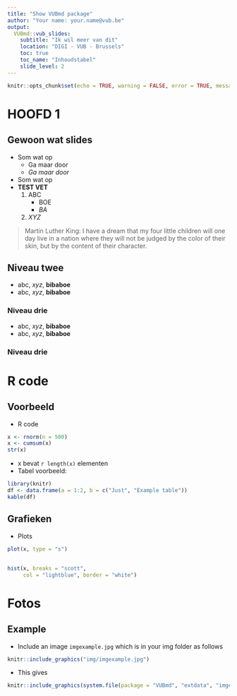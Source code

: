 ```yaml
--- 
title: "Show VUBmd package"
author: "Your name: your.name@vub.be"
output:
  VUBmd::vub_slides:
    subtitle: "Ik wil meer van dit"
    location: "DIGI - VUB - Brussels"
    toc: true
    toc_name: "Inhoudstabel"
    slide_level: 2
---
```


```r
knitr::opts_chunk$set(echo = TRUE, warning = FALSE, error = TRUE, message = FALSE, comment = NA, size = "scriptsize")
```

# HOOFD 1

## Gewoon wat slides

- Som wat op
   - Ga maar door
   - *Ga maar door*
- Som wat op      
- **TEST VET**
   1. ABC
       - BOE
       - *BA*
   2. *XYZ*
   
> Martin Luther King: I have a dream that my four little children will one day live in a nation where they will not be judged by the color of their skin, but by the content of their character.



## Niveau twee

- abc, *xyz*, **bibaboe**
- abc, *xyz*, **bibaboe**

### Niveau drie

- abc, *xyz*, **bibaboe**
- abc, *xyz*, **bibaboe**

### Niveau drie


# R code

## Voorbeeld  

- R code 

```r
x <- rnorm(n = 500)
x <- cumsum(x)
str(x)
``` 

- x bevat `r length(x)` elementen
- Tabel voorbeeld:


```r
library(knitr)
df <- data.frame(a = 1:2, b = c("Just", "Example table"))
kable(df)
``` 

## Grafieken

- Plots

```r
plot(x, type = "s")
```

## 

```r
hist(x, breaks = "scott", 
     col = "lightblue", border = "white")

```

# Fotos

## Example

- Include an image `imgexample.jpg` which is in your img folder as follows

```r
knitr::include_graphics("img/imgexample.jpg")
```

- This gives

```r
knitr::include_graphics(system.file(package = "VUBmd", "extdata", "imgexample.jpg"))
```  


